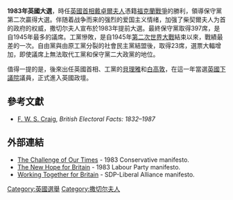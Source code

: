 {{noteTA
|G1=PoliticiansUK
|G2=UK Places
|1=zh-cn:迈克尔;zh-tw:麥可;zh-hant:邁克爾;zh-hk:米高;
}}
{{Infobox Election
| election_name = 1983年英國大選
| country = 英国
| type = 议会
| ongoing = no
| previous_election = 1979年英国大选
| previous_year = 1979年
| previous_mps = MPs elected in the United Kingdom general election, 1979
| next_election = 1987年英國大選
| next_year = 1987年
| next_mps = MPs elected in the United Kingdom general election, 1983
| seats_for_election = [[英国下议院|下院]]内的全部650个席位 | majority_seats = 326 
| elected_mps        = [[List_of_MPs_elected_in_the_United_Kingdom_general_election,_1979|Members elected]]
| election_date = 1983年6月9日

<!--      Conservative     -->
| image1 = 
[[Image:Margaret_Thatcher_(1983).jpg|160x160px]]
| leader1 = [[戴卓爾夫人|戴卓爾夫人]]
| leader_since1 = 1975年2月11日
| party1 = 保守党 (英国)
| leaders_seat1 = [[Finchley_(UK_Parliament_constituency)|Finchley]]
| last_election1 = 339席, 53.4%
| seats1 = '''397'''
| seat_change1    ={{increase}} 58
| popular_vote1 = '''13,012,316'''
| percentage1 = '''42.4%'''
| swing1    ={{decrease}} 1.5%

<!--      Labour      -->
| image2 =<!-- 注释: [[Image:Michael_Foot.jpg|160x160px]] -->
| leader2 = [[邁克爾·富特|邁克爾·富特]]
| leader_since2 = 1980年11月4日
| party2 = 工党 (英国)
| leaders_seat2 = [[布萊諾格溫特_(英國國會選區)|布萊諾格溫特 (英國國會選區)]]
| last_election2 =  269席, 42.3%
| seats2 = 209
| seat_change2    ={{decrease}} 60
| popular_vote2 = 8,456,934
| percentage2 = 27.6%
| swing2     ={{decrease}} 9.3%

<!--      Liberal      -->
| image3 = [[Image:DavidSteel1987_cropped.jpg|160x160px]]
| leader3 = [[David_Steel|David Steel]]
| leader_since3 = 1976年7月7日
| party3 = 自由党 (英国)
| leaders_seat3 = [[Roxburgh,_Selkirk_and_Peebles_(UK_Parliament_constituency)|Roxburgh, Selkirk and Peebles]]
| last_election3 = 11席, 1.7% 
| seats3 = 23
| seat_change3    ={{increase}} 12
| popular_vote3 = 7,780,949
| percentage3 = 25.4%
| swing3    ={{increase}} 11.6%
| map_image          = UK General Election, 1983.svg
| map_size           = 250px
| map_caption        = 各顏色代表獲勝的政黨。
| title = 首相
| posttitle = 首相
| before_election = [[玛格丽特·撒切尔|玛格丽特·撒切尔]]
| before_party = 保守党 (英国)
| after_election = [[玛格丽特·撒切尔|玛格丽特·撒切尔]]
| after_party = 保守党 (英国)
}}

'''1983年英國大選'''，時任[[英國首相|英國首相]][[戴卓爾夫人|戴卓爾夫人]]憑籍[[福克蘭戰爭|福克蘭戰爭]]的勝利，領導保守黨第二次贏得大選。伴随着战争而来的强烈的爱国主义情绪，加强了柴契爾夫人为首的政府的权威，撒切尔夫人宣布於1983年提前大選。最終保守黨取得397席，是自1945年最多的議席。工黨慘敗，是自1945年[[第二次世界大戰|第二次世界大戰]]結束以來，戰績最差的一次。自由黨與由原工黨分裂的社會民主黨結盟後，取得23席，選票大輻增加，即使議席上無法取代工黨和保守黨二大政黨的地位。

值得一提的是，後來出任英國首相、工黨的[[貝理雅|貝理雅]]和[[白高敦|白高敦]]，在這一年當選[[英國下議院|英國下議院]]議員，正式進入英國政壇。

== 參考文獻 ==
*[[F._W._S._Craig|F. W. S. Craig]], ''British Electoral Facts: 1832–1987''

== 外部連結 ==
*[https://web.archive.org/web/20111206085710/http://politicsresources.net/area/uk/man/con83.htm The Challenge of Our Times] - 1983 Conservative manifesto.
*[https://web.archive.org/web/20111010002853/http://www.politicsresources.net/area/uk/man/lab83.htm The New Hope for Britain] - 1983 Labour Party manifesto.
*[https://web.archive.org/web/20111206060104/http://politicsresources.net/area/uk/man/all83.htm Working Together for Britain] - SDP-Liberal Alliance manifesto.

{{英国选举}}

[[Category:英國選舉|Category:英國選舉]]
[[Category:撒切尔夫人|Category:撒切尔夫人]]